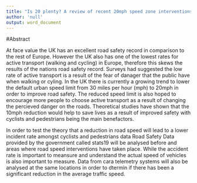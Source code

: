 ```yaml
---
title: "Is 20 plenty? A review of recent 20mph speed zone interventions"
author: 'null'
output: word_document
---
```


#Abstract

At face value the UK has an excellent road safety record in comparison to the rest of Europe. However the UK also has one of the lowest rates for active transport (walking and cycling) in Europe, therefore this skews the results of the nations road safety record. Surveys had suggested the low rate of active transport is a result of the fear of danager that the public have when walking or cyling. In the UK there is currently a growing trend to lower the default urban speed limit from 30 miles per hour (mph) to 20mph in order to improve road safety. The reduced speed limit is also hoped to encourage more people to choose active transport as a result of changing the percieved danger on the roads. Theoretical studies have shown that the 10mph reduction would help to save lives as a result of improved safety with cyclists and pedestrians being the main benefactors. 

In order to test the theory that a reduction in road speed will lead to a lower incident rate amongst cyclists and pedestrians data Road Safety Data provided by the government called stats19 will be analysed before and areas where road speed interventions have taken place. While the accident rate is important to meansure and understand the actual speed of vehicles is also important to measure. Data from cara telemetry systems will also be analysed at the same locations in order to dtermin if there has been a significant reduction in the average traffic speed. 